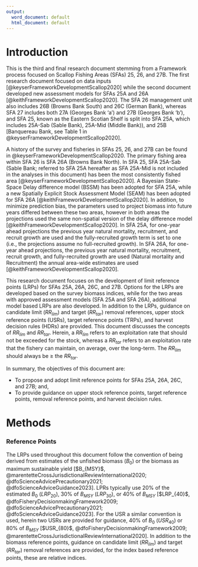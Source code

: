 ```yaml
---
output:
  word_document: default
  html_document: default
---
```


\newpage
# Introduction

This is the third and final research document stemming from a Framework process focused on Scallop Fishing Areas (SFAs) 25, 26, and 27B. The first research document  focused on data inputs [@keyserFrameworkDevelopmentScallop2020] while the second document developed new assessment models for SFAs 25A and 26A [@keithFrameworkDevelopmentScallop2020].  The SFA 26 management unit also includes 26B (Browns Bank South) and 26C (German Bank), whereas SFA 27 includes both 27A (Georges Bank 'a') and 27B (Georges Bank 'b'), and SFA 25, known as the Eastern Scotian Shelf is split into SFA 25A, which includes 25A-Sab (Sable Bank), 25A-Mid (Middle Bank)), and 25B [Banquereau Bank, see Table 1 in @keyserFrameworkDevelopmentScallop2020].

A history of the survey and fisheries in SFAs 25, 26, and 27B can be found in @keyserFrameworkDevelopmentScallop2020. The primary fishing area within SFA 26 is SFA 26A (Browns Bank North). In SFA 25, SFA 25A-Sab (Sable Bank; referred to SFA 25A hereafter as SFA 25A-Mid is not included in the analyses in this document) has been the most consistently fished area [@keyserFrameworkDevelopmentScallop2020]. A Bayesian State-Space Delay difference model (BSSM) has been adopted for SFA 25A, while a new Spatially Explicit Stock Assessment Model (SEAM) has been adopted for SFA 26A [@keithFrameworkDevelopmentScallop2020]. In addition, to minimize prediction bias, the parameters used to project biomass into future years differed between these two areas, however in both areas the projections used the same non-spatial version of the delay difference model [@keithFrameworkDevelopmentScallop2020]. In SFA 25A, for one-year ahead projections the previous year natural mortality, recruitment, and recruit growth are used and the fully-recruited growth term is set to one (i.e., the projections assume no full-recruited growth). In SFA 26A, for one-year ahead projections, the previous year natural mortality, recruitment, recruit growth, and fully-recruited growth are used (Natural mortality and Recruitment) the annual area-wide estimates are used [@keithFrameworkDevelopmentScallop2020].

This research document focuses on the development of limit reference points (LRPs) for SFAs 25A, 26A, 26C, and 27B. Options for the LRPs are developed based on the survey biomass indices, while for the two areas with approved assessment models (SFA 25A and SFA 26A), additional model based LRPs are also developed. In addition to the LRPs, guidance on candidate limit ($RR_{lim}$) and target ($RR_{tar}$) removal references, upper stock reference points (USRs), target reference points (TRPs), and harvest decision rules (HDRs) are provided. This document discusses the concepts of $RR_{lim}$ and $RR_{tar}$. Herein, a $RR_{lim}$ refers to an exploitation rate that should not be exceeded for the stock, whereas a $RR_{tar}$ refers to an exploitation rate that the fishery can maintain, on average, over the long-term. The $RR_{lim}$  should always be $\geq$ the $RR_{tar}$.

In summary, the objectives of this document are:

- To propose and adopt limit reference points for SFAs 25A, 26A, 26C, and 27B; and,
- To provide guidance on upper stock reference points, target reference points, removal reference points, and harvest decision rules.

# Methods

### Reference Points

The LRPs used throughout this document follow the convention of being derived from estimates of the unfished biomass ($B_0$) or the biomass as maximum sustainable yield [$B_{MSY}$, @marentetteCrossJurisdictionalReviewInternational2020; @dfoScienceAdvicePrecautionary2021; @dfoScienceAdviceGuidance2023]. LPRs typically use 20% of the estimated $B_0$ ($LRP_{20}$), 30% of $B_{MSY}$ ($LRP_{30}$), or 40% of $B_{MSY}$ [$LRP_{40}$, @dfoFisheryDecisionmakingFramework2009; @dfoScienceAdvicePrecautionary2021; @dfoScienceAdviceGuidance2023]. For the USR a similar convention is used, herein two USRs are provided for guidance, 40% of $B_0$ ($USR_{40}$) or 80% of $B_{MSY}$ [$USR_{80}$, @dfoFisheryDecisionmakingFramework2009; @marentetteCrossJurisdictionalReviewInternational2020]. In addition to the biomass reference points, guidance on candidate limit ($RR_{lim}$) and target ($RR_{tar}$) removal references are provided, for the index based reference points, these are relative indices.
